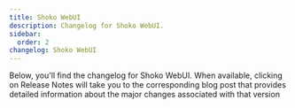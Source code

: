 ```yaml
---
title: Shoko WebUI
description: Changelog for Shoko WebUI.
sidebar:
  order: 2
changelog: Shoko WebUI
---
```



Below, you'll find the changelog for Shoko WebUI. When available, clicking on Release Notes will take you to the
corresponding blog post that provides detailed information about the major changes associated with that version

<Changelog name="Shoko WebUI" />
